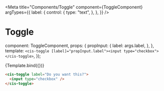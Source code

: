 
<Meta
  title="Components/Toggle"
  component={ToggleComponent}
  argTypes={{
    label: {
      control: {
        type: "text",
      },
    },
  }}
/>

# Toggle

  component: ToggleComponent,
  props: {
    propInput: {
      label: args.label,
    },
  },
  template: `<cis-toggle [label]="propInput.label"><input type="checkbox"></cis-toggle>`,
});

<Canvas>
  <Story name="Toggle" args={{ label: "Do you want this?" }}>
    {Template.bind({})}
  </Story>
</Canvas>

```html
<cis-toggle label="Do you want this?">
  <input type="checkbox" />
</cis-toggle>
```

<ArgsTable of={ToggleComponent} />
